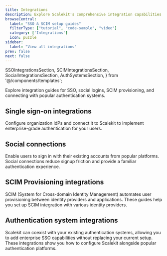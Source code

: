 ```yaml
---
title: Integrations
description: Explore Scalekit's comprehensive integration capabilities with SSO providers, social connections, SCIM provisioning, and authentication systems.
browseCentral:
  label: "SSO & SCIM setup guides"
  filterType: ["tutorial", "code-sample", "video"]
  category: ['Integrations']
  icon: puzzle
sidebar:
  label: "View all integrations"
prev: false
next: false
---
```


  SSOIntegrationsSection,
  SCIMIntegrationsSection,
  SocialIntegrationsSection,
  AuthSystemsSection,
} from '@/components/templates';

Explore integration guides for SSO, social logins, SCIM provisioning, and connecting with popular authentication systems.

## Single sign-on  integrations

 Configure organization IdPs and connect it to Scalekit to implement enterprise-grade authentication for your users.

<SSOIntegrationsSection />


## Social connections

Enable users to sign in with their existing accounts from popular platforms. Social connections reduce signup friction and provide a familiar authentication experience.

<SocialIntegrationsSection />

## SCIM Provisioning integrations

SCIM (System for Cross-domain Identity Management) automates user provisioning between identity providers and applications. These guides help you set up SCIM integration with various identity providers.

<SCIMIntegrationsSection />

## Authentication system integrations

Scalekit can coexist with your existing authentication systems, allowing you to add enterprise SSO capabilities without replacing your current setup. These integrations show you how to configure Scalekit alongside popular authentication platforms.

<AuthSystemsSection />
